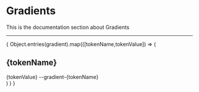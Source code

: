 
<Meta title="Tokens/Gradients" />

# Gradients

This is the documentation section about Gradients

---

<div 
  style={{
    display: 'grid', 
    gap: '2rem', 
    marginTop: '1.5rem', 
    width: '450px'
  }}
>
  {
    Object.entries(gradient).map(([tokenName,tokenValue]) => (
      <div>
        <h2 
          style={{ 
            borderBottom: 'none' 
          }}
        >
          {tokenName}
        </h2>
        <div 
          style={{
            display: 'grid', 
            gap: '0.5rem' 
          }}
        >
          <div 
            style={{ 
              height: '70px', 
              borderRadius: '4px', 
              boxShadow: '3px 2px 12px rgba(0,0,0,0.15)', 
              background: `linear-gradient(to right, ${tokenValue})`
            }}
          />
          <span 
            style={{ 
              fontSize: '0.75rem', 
              fontFamily: 'monospace'
            }}
          >
            {tokenValue}
          </span>
          <span 
            style={{ 
              fontSize: '0.75rem', 
              fontFamily: 'monospace'
            }}
          >
            --gradient-{tokenName}
          </span>
        </div>
      </div>
      )
    )
  }
</div>